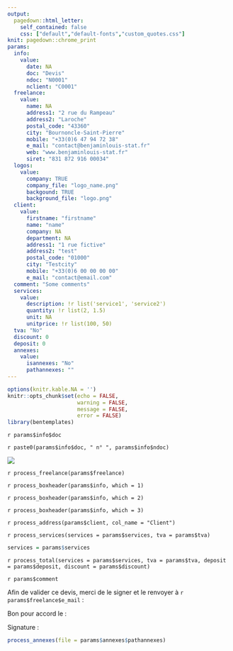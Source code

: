 ```yaml
---
output:
  pagedown::html_letter:
    self_contained: false
    css: ["default","default-fonts","custom_quotes.css"]
knit: pagedown::chrome_print
params:
  info:
    value:
      date: NA
      doc: "Devis"
      ndoc: "N0001"
      nclient: "C0001"
  freelance:
    value:
      name: NA
      address1: "2 rue du Rampeau"
      address2: "Laroche"
      postal_code: "43360"
      city: "Bournoncle-Saint-Pierre"
      mobile: "+33(0)6 47 94 72 38"
      e_mail: "contact@benjaminlouis-stat.fr"
      web: "www.benjaminlouis-stat.fr"
      siret: "831 872 916 00034"
  logos: 
    value:
      company: TRUE
      company_file: "logo_name.png"
      backgound: TRUE
      background_file: "logo.png"
  client:
    value:
      firstname: "firstname"
      name: "name"
      company: NA
      department: NA
      address1: "1 rue fictive"
      address2: "test"
      postal_code: "01000"
      city: "Testcity"
      mobile: "+33(0)6 00 00 00 00"
      e_mail: "contact@email.com"
  comment: "Some comments"
  services:
    value:
      description: !r list('service1', 'service2')
      quantity: !r list(2, 1.5)
      unit: NA
      unitprice: !r list(100, 50)
  tva: "No"
  discount: 0
  deposit: 0
  annexes:
    value:
      isannexes: "No"
      pathannexes: ""
---
```


```r
options(knitr.kable.NA = '')
knitr::opts_chunk$set(echo = FALSE,
                      warning = FALSE,
                      message = FALSE,
                      error = FALSE)
library(bentemplates)
```


::: doc
`r params$info$doc`
:::

::: ndoc
`r paste0(params$info$doc, " n° ", params$info$ndoc)`
:::

<!-- --- -->
<!-- # I can't find a way to move what's following in the CSS file -->
<!-- --- -->
<style>
:root {
  --main-bg-image: `r if (params$logos$backgound) paste0("url('", params$logos$background_file,"')")`;
}
</style>



<div class = "wrapper">
<!-- --- -->
<!-- ####################################### -->
<!-- ############# HEADER ################## -->
<!-- ####################################### -->
<!-- --- -->

<div class = "doc-header">

<!-- --- -->
<!-- # Freelance info -->
<!-- --- -->
<div class = "freelance">
<div class = "logo">
![](`r if (params$logos$company) params$logos$company_file`)

`r process_freelance(params$freelance)`
</div>
</div>

<!-- --- -->
<!-- # Document info -->
<!-- --- -->
<div class = "info-box-date boxheader">
`r process_boxheader(params$info, which = 1)`
</div>
<div class = "info-box-ndoc boxheader">
`r process_boxheader(params$info, which = 2)`
</div>
<div class = "info-box-client boxheader">
`r process_boxheader(params$info, which = 3)`
</div>

<!-- --- -->
<!-- # Client info -->
<!-- --- -->
<div class = "address">
<div class = "box">
`r process_address(params$client, col_name = "Client")`
</div>
</div>

</div>


<!-- --- -->
<!-- ####################################### -->
<!-- ############### MAIN ################## -->
<!-- ####################################### -->
<!-- --- -->

<div class = "doc-main">

<div class = "description">
`r process_services(services = params$services, tva = params$tva)`
```r
services = params$services
```
</div>

<div class = "total">
`r process_total(services = params$services, tva = params$tva, deposit = params$deposit, discount = params$discount)`
</div>

<div class = "comments">
`r params$comment`
</div>

</div>


<!-- --- -->
<!-- ####################################### -->
<!-- ############# FOOTER ################## -->
<!-- ####################################### -->
<!-- --- -->

<div class = "doc-footer">

<div class = "footquote">
Afin de valider ce devis, merci de le signer et le renvoyer à `r params$freelance$e_mail` :

<div class = "footbox">
Bon pour accord le :

Signature :
</div>

</div>
</div>


</div>


<!-- --- -->
<!-- ################♠######################## -->
<!-- ############# ANNEXES ################## -->
<!-- ######################################## -->
<!-- --- -->

```r
process_annexes(file = params$annexes$pathannexes)
```

